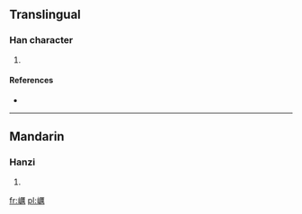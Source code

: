 ==Translingual==

===Han character===
{{Han char|rn=46|rad=山|as=15|sn=18|four=|canj=山一廿月 (UMTB)}}

# {{defn|Han|sort=山15}}

====References====
* {{Han ref|kx=0322.020|dkj=08588|dj=0622.150|hdz=10804.080|uh=5DC1|ud=24001}}

----

==Mandarin==

===Hanzi===
{{cmn-hanzi|pin=[[lì]] ([[li4]])|wg=li<sup>4</sup>}}

# {{defn|Mandarin|sort=山15}}

[[fr:巁]]
[[pl:巁]]